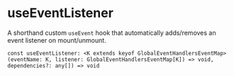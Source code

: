 
<Meta title="Hooks/useEventListener" />

# useEventListener

A shorthand custom `useEvent` hook that automatically adds/removes an event listener on mount/unmount.

`const useEventListener: <K extends keyof GlobalEventHandlersEventMap>(eventName: K, listener: GlobalEventHandlersEventMap[K]) => void, dependencies?: any[]) => void`
